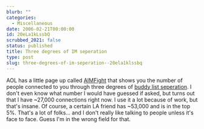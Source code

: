 ```yaml
---
blurb: ""
categories:
  - Miscellaneous
date: 2006-02-21T00:00:00
id: 20eLa1kLssbQ
scrubbed_2021: false
status: published
title: Three degrees of IM seperation
type: post
slug: three-degrees-of-im-seperation--20ela1klssbq
---
```


AOL has a little page up called [AIMFight](http://aimfight.com/)
that shows you the number of people connected to you through three
degrees of
[buddy list seperation](http://aimfight.com/whatisaimfight.html). I
don't even know what number I would have guessed if asked, but
turns out that I have \~27,000 connections right now. I use it a
lot because of work, but that's insane. Of course, a certain LA
friend has \~53,000 and is in the top 5%. That's a lot of folks...
and I don't really like talking to people unless it's face to face.
Guess I'm in the wrong field for that.